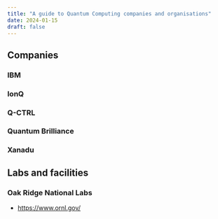 ```yaml
---
title: "A guide to Quantum Computing companies and organisations"
date: 2024-01-15
draft: false
---
```


## Companies


### IBM

### IonQ

### Q-CTRL

### Quantum Brilliance

### Xanadu



## Labs and facilities


### Oak Ridge National Labs
- https://www.ornl.gov/

